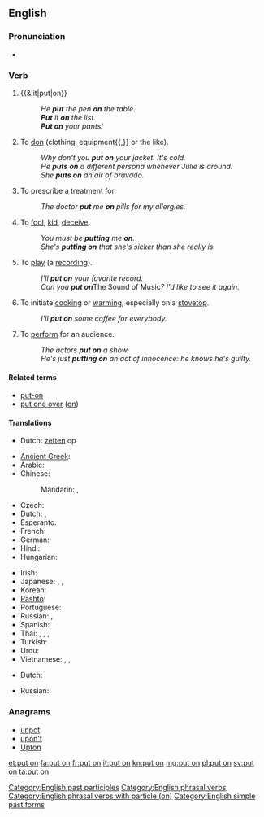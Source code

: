 ==English==

===Pronunciation===
* {{audio|En-uk-to put on.ogg|Audio (UK)}}

===Verb===
{{en-verb|inf=to [[put]] [[on]]|puts on|putting on|put on}} {{transitive}}

# {{&lit|put|on}}
#: ''He '''put''' the pen '''on''' the table.''
#: '''''Put''' it '''on''' the list.''
#: '''''Put on''' your pants!''<!--usex with one object-->
# To [[don]] (clothing, equipment{{,}} or the like).
#: ''Why don't you '''put on''' your jacket. It's cold.''
#: ''He '''puts on''' a different persona whenever Julie is around.''
#: ''She '''puts on''' an air of bravado.''
# To prescribe a treatment for.
#: ''The doctor '''put''' me '''on''' pills for my allergies.''
# To [[fool]], [[kid]], [[deceive]].
#: ''You must be '''putting''' me '''on'''.''
#: ''She's '''putting on''' that she's sicker than she really is.''
# To [[play]] (a [[recording]]).
#: ''I'll '''put on''' your favorite record.''
#: ''Can you '''put on''' ''The Sound of Music''? I'd like to see it again.''
# To initiate [[cook]]ing or [[warm]]ing, especially on a [[stovetop]].
#: ''I'll '''put on''' some coffee for everybody.''
# To [[perform]] for an audience.
#: ''The actors '''put on''' a show.''
#: ''He's just '''putting on''' an act of innocence: he knows he's guilty.''

====Related terms====
* [[put-on]]
* [[put one over]] ([[on]])

====Translations====
{{trans-top|to place upon}}
* Dutch: [[zetten]] op
{{trans-mid}}
{{trans-bottom}}

{{trans-top|to don clothing}}
* [[Ancient Greek]]: {{tø|grc|ἕννυμι|tr=hennumi|sc=polytonic}}
* Arabic: {{t-|ar|لبس|tr=lábisa}}
* Chinese:
*: Mandarin: {{t|cmn|穿上|tr=chuānshang|sc=Hani}}, {{t-|cmn|穿|tr=chuān|sc=Hani}}
* Czech: {{t-|cs|obléct}}
* Dutch: {{t+|nl|aantrekken}}, {{t+|nl|aandoen}}
* Esperanto: {{t-|eo|surmeti|xs=Esperanto}}
* French: {{t+|fr|mettre}}
* German: {{t+|de|anziehen}}
* Hindi: {{t|hi|पहनना|tr=pahannā|sc=Deva}}
* Hungarian: {{t|hu|felvesz}}
{{trans-mid}}
* Irish: {{t-|ga|cuir ar|xs=Irish}}
* Japanese: {{t+|ja|着る|tr=[[きる]], kiru}}, {{t|ja|履く|tr=[[はく]], haku}}, {{t-|ja|被る|tr=[[かぶる]], kaburu}}
* Korean: {{t|ko|입다|tr=ipda|sc=Kore}}
* [[Pashto]]: {{t-|ps|اغوستل|tr=aγustəl|sc=ps-Arab|xs=Pashto}}
* Portuguese: {{t|pt|vestir}}
* Russian: {{qualifier|imperfective}} {{t+|ru|надевать|tr=nadevát'}}, {{qualifier|perfective}} {{t+|ru|надеть|tr=nadét'}}
* Spanish: {{t-|es|ponerse}}
* Thai: {{t|th|ใส่|tr=sài|sc=Thai}}, {{t|th|สวมใส่|tr=sŭam sài|sc=Thai}}, {{t|th|สวม|tr=sŭam|sc=Thai}}, {{t|th|ครอง|tr=krong|sc=Thai}}
* Turkish: {{t|tr|giymek}}
* Urdu: {{t|ur|پہننا|tr=pahannā|sc=ur-Arab}}
* Vietnamese: {{t|vi|mặc vào}}, {{qualifier|spectacles, earrings, etc.}} {{t|vi|đeo vào}}, {{qualifier|shoes}} {{t|vi|đi vào}}
{{trans-bottom}}

{{trans-top|to play recorded music}}
* Dutch: {{t-|nl|opzetten}}
{{trans-mid}}
* Russian: {{t|ru|ставить|tr=stávit'|sc=Cyrl}}
{{trans-bottom}}

===Anagrams===
* [[unpot#English|unpot]]
* [[upon't#English|upon't]]
* [[Upton#English|Upton]]

[[Category:English past participles]]
[[Category:English phrasal verbs]]
[[Category:English phrasal verbs with particle (on)]]
[[Category:English simple past forms]]

[[et:put on]]
[[fa:put on]]
[[fr:put on]]
[[it:put on]]
[[kn:put on]]
[[mg:put on]]
[[pl:put on]]
[[sv:put on]]
[[ta:put on]]